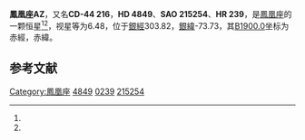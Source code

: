 {{Starbox begin
| name = 鳳凰座AZ
}}
{{Starbox observe
| epoch = [[J2000.0|J2000.0]]
| constell = [[鳳凰座|鳳凰座]]<ref name=SIMBAD>{{cite web
 | url=http://simbad.u-strasbg.fr/simbad/sim-id?Ident=HR+239
 | title =Pulsating variable Star
 | publisher=Centre de Données astronomiques de Strasbourg
 | work=SIMBAD
 | accessdate=2012-07-13}}</ref><ref name=DATA>{{cite web
 | url=http://vizier.u-strasbg.fr/viz-bin/VizieR-5?-out.add=.&-source=5050&-corr=PK=HR&-out.max=9999&HR=239
 | title =VizieR Detailed Page
 | accessdate=2012-07-13}}</ref>
| 星官 = 
| ra = {{RA|0|50|3.7}}<ref name=SIMBAD /><ref name=DATA />
| dec = {{DEC|-43|23|41}}<ref name=SIMBAD /><ref name=DATA />
| appmag_v = 6.48<ref name=SIMBAD /><ref name=DATA />
}}
{{Starbox character
| class = A9-F0III<ref name=SIMBAD /><ref name=DATA />
| b-v = 0.29<ref name=SIMBAD /><ref name=DATA />
| u-b = 0.12<ref name=SIMBAD /><ref name=DATA />
| r-i = <ref name=SIMBAD /><ref name=DATA />
| variable = 
}}
{{Starbox astrometry
| radial_v = 0.12
| prop_mo_ra = 15
| parallax = 
| p_error = 
}}
{{Starbox catalog
| names =CD-44 216，[[SAO星表|SAO]] 215254，[[HD星表|HD]] 4849，[[HR星表|HR]] 239}}
{{Starbox reference |Simbad=HR+239}}
{{Starbox end}}

'''鳳凰座AZ'''，又名'''CD-44 216'''，'''HD 4849'''、'''SAO 215254'''、'''HR 239'''，是[[鳳凰座|鳳凰座]]的一颗恒星<ref name=SIMBAD /><ref name=DATA />，视星等为6.48，位于[[銀道座標系|銀經]]303.82，[[銀道座標系|銀緯]]-73.73，其[[B1900.0|B1900.0]]坐标为赤經{{RA|0|45|22.6}}，赤緯{{DEC|-43|-73.73|24}}。

== 参考文献 ==
{{reflist}}

{{star-stub}}

{{鳳凰座恒星}}
[[Category:鳳凰座|Category:鳳凰座]]
[[Category:HD和HDE天體|4849]]
[[Category:HR天體|0239]]
[[Category:SAO天體|215254]]